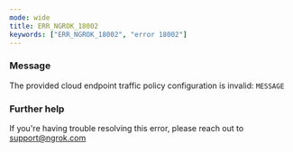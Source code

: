 ```yaml
---
mode: wide
title: ERR_NGROK_18002
keywords: ["ERR_NGROK_18002", "error 18002"]
---
```



### Message

The provided cloud endpoint traffic policy configuration is invalid: `MESSAGE`

<ErrorDetails />

### Further help

If you're having trouble resolving this error, please reach out to [support@ngrok.com](mailto:support@ngrok.com?subject=Help%20with%20ERR_NGROK_18002)
